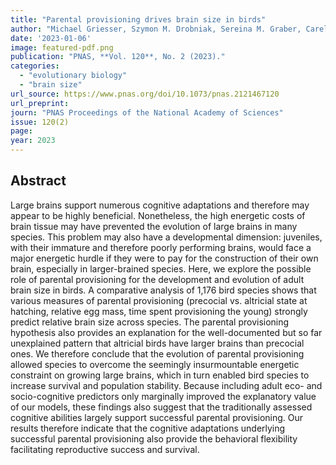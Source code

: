 ```yaml
---
title: "Parental provisioning drives brain size in birds"
author: "Michael Griesser, Szymon M. Drobniak, Sereina M. Graber, Carel P. van Schaik"
date: '2023-01-06'
image: featured-pdf.png
publication: "PNAS, **Vol. 120**, No. 2 (2023)."
categories:
  - "evolutionary biology"
  - "brain size" 
url_source: https://www.pnas.org/doi/10.1073/pnas.2121467120
url_preprint: 
journ: "PNAS Proceedings of the National Academy of Sciences"
issue: 120(2)
page: 
year: 2023
---
```


## Abstract

Large brains support numerous cognitive adaptations and therefore may appear to be highly beneficial. Nonetheless, the high energetic costs of brain tissue may have prevented the evolution of large brains in many species. This problem may also have a developmental dimension: juveniles, with their immature and therefore poorly performing brains, would face a major energetic hurdle if they were to pay for the construction of their own brain, especially in larger-brained species. Here, we explore the possible role of parental provisioning for the development and evolution of adult brain size in birds. A comparative analysis of 1,176 bird species shows that various measures of parental provisioning (precocial vs. altricial state at hatching, relative egg mass, time spent provisioning the young) strongly predict relative brain size across species. The parental provisioning hypothesis also provides an explanation for the well-documented but so far unexplained pattern that altricial birds have larger brains than precocial ones. We therefore conclude that the evolution of parental provisioning allowed species to overcome the seemingly insurmountable energetic constraint on growing large brains, which in turn enabled bird species to increase survival and population stability. Because including adult eco- and socio-cognitive predictors only marginally improved the explanatory value of our models, these findings also suggest that the traditionally assessed cognitive abilities largely support successful parental provisioning. Our results therefore indicate that the cognitive adaptations underlying successful parental provisioning also provide the behavioral flexibility facilitating reproductive success and survival.
